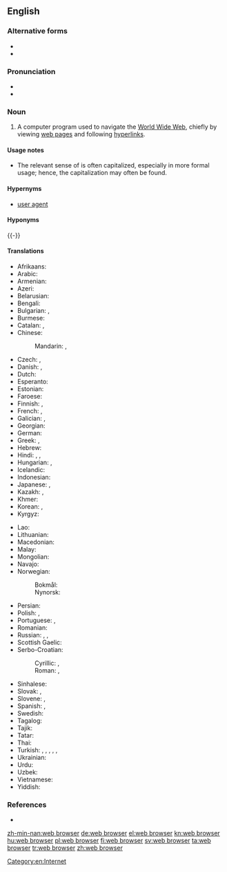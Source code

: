 ==English==

===Alternative forms===
* {{l|en|Web browser}}
* {{l|en|web-browser}}

===Pronunciation===
* {{IPA|/wɛb.bɹaʊ.zə(ɹ)/|lang=en}}
* {{hyphenation|web brows|er|lang=en}}

===Noun===
{{en-noun|head=[[web]] [[browser]]}}

# {{context|Internet|lang=en}} A computer program used to navigate the [[World Wide Web]], chiefly by viewing [[web page]]s and following [[hyperlink]]s.

====Usage notes====
* The relevant sense of {{m|en|web}} is often capitalized, especially in more formal usage; hence, the capitalization {{m|en|Web browser}} may often be found.

====Hypernyms====
* [[user agent]]

====Hyponyms====
{{examples|justify=left|examples=[[w:Google Chrome|Google Chrome]], [[w:Microsoft Internet Explorer|Microsoft Internet Explorer]]; [[w:Mozilla Firefox|Mozilla Firefox]]; [[w:Opera (web browser)|Opera]]; [[w:Safari (web browser)|Safari]]}}
{{-}}
====Translations====
{{trans-top|a computer program used to navigate the World Wide Web}}
* Afrikaans: {{t|af|webblaaier}}
* Arabic: {{t|ar|مُتَصْفَح وِب|m|tr=mutaṣfaḥ web}}
* Armenian: {{t|hy|դիտարկիչ}}
* Azeri: {{t|az|brauzer}}
* Belarusian: {{t|be|бра́ўзэр|m|sc=Cyrl}}
* Bengali: {{t|bn|ওয়েব ব্রাউজার|tr=oyeb bôra'ujar|sc=Beng}}
* Bulgarian: {{t|bg|бра́узър|m|sc=Cyrl}}, {{t|bg|уе́б бра́узър|m|sc=Cyrl}}
* Burmese: {{t|my|ရှောက်ကြည့်ရာတွင် သုံးသည့်တန်ဆာ|sc=Mymr}}
* Catalan: {{t|ca|navegador|m}}, {{t|ca|navegador web|m}}
* Chinese:
*: Mandarin: {{t+|cmn|瀏覽器|sc=Hani}}, {{t|cmn|浏览器|tr=liúlǎnqì|sc=Hani}}
* Czech: {{t|cs|webový prohlížeč|m}}, {{t|cs|prohlížeč|m}}
* Danish: {{t|da|browser}}, {{t|da|webbrowser}}
* Dutch: {{t+|nl|webbrowser}}
* Esperanto: {{t+|eo|retumilo}}
* Estonian: {{t|et|brauser}}
* Faroese: {{t|fo|kagari|m}}
* Finnish: {{t+|fi|selain}}, {{t|fi|WWW-selain}}
* French: {{t+|fr|navigateur|m}}, {{t+|fr|butineur|m}}
* Galician: {{t+|gl|navegador|m}}, {{t+|gl|navegador web|m}}
* Georgian: {{t|ka|ბრაუზერი}}
* German: {{t+|de|Browser|m}}
* Greek: {{t+|el|περιηγητής|m}}, {{t|el|φυλλομετρητής|f}} {{qualifier|formally}}
* Hebrew: {{t+|he|דפדפן|m|tr=dafdefán}}
* Hindi: {{t|hi|विचरक|m|tr=vicharak|sc=Deva}}, {{t|hi|जाल विचरक|m|tr=jāl vicharak|sc=Deva}}, {{t|hi|वेब ब्राउज़र|tr=veb brā'uzar|sc=Deva}}
* Hungarian: {{t+|hu|böngésző}}, {{t+|hu|webböngésző}}
* Icelandic: {{t+|is|vafri|m}}
* Indonesian: {{t|id|penjelajah web}}
* Japanese: {{t|ja|ブラウザ|tr=brauza}}, {{t|ja|ウェブブラウザ|tr=webu brauza}}
* Kazakh: {{t+|kk|шолғыш|sc=Cyrl}}, {{t|kk|браузер|sc=Cyrl}}
* Khmer: {{t|km|កម្មវិធីរុករកបណ្ដាញ|tr=kamvi’tʰii ruk rɔɔk bɑndaaɲ|sc=Khmr}}
* Korean: {{t|ko|웹 브라우저|sc=Kore}}, {{t+|ko|브라우저|sc=Kore}}
* Kyrgyz: {{t|ky|браузер|sc=Cyrl}}
{{trans-mid}}
* Lao: {{t|lo|ເວັບເບຣົາວ໌ເຊີຣ໌|sc=Laoo}}
* Lithuanian: {{t|lt|naršyklė|f}}
* Macedonian: {{t|mk|прели́стувач|m}}
* Malay: {{t|ms|pelayar web}}
* Mongolian: {{t|mn|цахим хөтөч|sc=Cyrl}}
* Navajo: {{t|nv|bee haʼnitá}}
* Norwegian:
*: Bokmål: {{t+|no|nettleser|m}}
*: Nynorsk: {{t|nn|nettlesar|m}}
* Persian: {{t|fa|مرورگر|tr=morurgar|sc=fa-Arab}}
* Polish: {{t+|pl|przeglądarka|f}}, {{t|pl|przeglądarka internetowa|f}}
* Portuguese: {{t+|pt|navegador|m}}, {{t|pt|navegador web|m}}
* Romanian: {{t|ro|browser}}
* Russian: {{t+|ru|бра́узер|m|tr=bráuzɛr}}, {{t+|ru|веб-обозрева́тель|m|tr=vɛb-obozrevátelʹ}}, {{t+|ru|обозрева́тель|m}}
* Scottish Gaelic: {{t|gd|brabhsair|m}}
* Serbo-Croatian:
*: Cyrillic: {{t|sh|претраживач|m}}, {{t|sh|прегледач|m}}
*: Roman: {{t+|sh|pretraživač|m}}, {{t+|sh|pregledač|m}}
* Sinhalese: {{t|si|වෙබ් බ්‍රව්සර|sc=Sinh}}
* Slovak: {{t|sk|webový prehliadač|m}}, {{t|sk|prehliadač|m}}
* Slovene: {{t|sl|spletni brskalnik|m}}, {{t|sl|brskalnik|m}}
* Spanish: {{t+|es|navegador|m}}, {{t+|es|navegador web|m}}
* Swedish: {{t+|sv|webbläsare}}
* Tagalog: {{t|tl|panginain}}
* Tajik: {{t|tg|мурургар|sc=Cyrl}}
* Tatar: {{t|tt|гизгеч|sc=Cyrl}}
* Thai: {{t|th|เว็บเบราว์เซอร์|tr=wép brao-sêr|sc=Thai}}
* Turkish: {{t+|tr|ağ tarayıcısı}}, {{t+|tr|göz atıcı}}, {{t+|tr|İnternet tarayıcısı}}, {{t+|tr|tarayıcı}}, {{t+|tr|Web göz atıcısı}}, {{t+|tr|Web tarayıcısı}}
* Ukrainian: {{t|uk|бра́узер|m|sc=Cyrl}}
* Urdu: {{t|ur|ویب براؤزر|tr=veb brā'uzar|sc=ur-Arab}}
* Uzbek: {{t|uz|brauzer}}
* Vietnamese: {{t|vi|trình duyệt}}
* Yiddish: {{t|yi|בלעטערער|sc=Hebr}}
{{trans-bottom}}

===References===
* {{pedia}}

[[Category:en:Internet]]

[[zh-min-nan:web browser]]
[[de:web browser]]
[[el:web browser]]
[[kn:web browser]]
[[hu:web browser]]
[[pl:web browser]]
[[fi:web browser]]
[[sv:web browser]]
[[ta:web browser]]
[[tr:web browser]]
[[zh:web browser]]